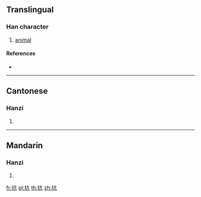 ==Translingual==

===Han character===
{{Han char|rn=94|rad=犬|as=04|sn=7|four=40217|canj=KHYHN}}

# [[animal]]

====References====
* {{Han ref|kx=0706.210|dkj=20261|dj=1119.140|hdz=21336.220|uh=72BA|ud=29370|bh=CB66|bd=52070}}

----

==Cantonese==

===Hanzi===
{{yue-hanzi|jyut=kong3|y=kong3}}

# {{defn|lang=yue|sort=犬04}}

----

==Mandarin==

===Hanzi===
{{cmn-hanzi|pin=[[kàng]] ([[kang4]])|wg=k'ang<sup>4</sup>}}

# {{defn|lang=cmn|sort=犬04}}

[[fr:犺]]
[[pl:犺]]
[[th:犺]]
[[zh:犺]]